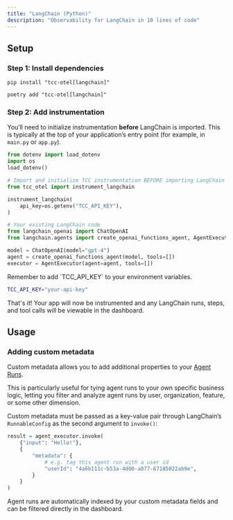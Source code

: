 ```yaml
---
title: "LangChain (Python)"
description: "Observability for LangChain in 10 lines of code"
---
```


## Setup

### Step 1: Install dependencies

<CodeGroup>

```Title pip
pip install "tcc-otel[langchain]"
```


```Title poetry
poetry add "tcc-otel[langchain]"
```

</CodeGroup>

### Step 2: Add instrumentation

You’ll need to initialize instrumentation **before** LangChain is imported. This is typically at the top of your application’s entry point (for example, in `main.py` or `app.py`).

```python main.py
from dotenv import load_dotenv
import os
load_dotenv()

# Import and initialize TCC instrumentation BEFORE importing LangChain
from tcc_otel import instrument_langchain

instrument_langchain(
    api_key=os.getenv("TCC_API_KEY"),
)

# Your existing LangChain code
from langchain_openai import ChatOpenAI
from langchain.agents import create_openai_functions_agent, AgentExecutor

model = ChatOpenAI(model="gpt-4")
agent = create_openai_functions_agent(model, tools=[])
executor = AgentExecutor(agent=agent, tools=[])
```

<Note>
  Remember to add `TCC_API_KEY` to your environment variables.
</Note>

```bash .env
TCC_API_KEY="your-api-key"
```

That's it! Your app will now be instrumented and any LangChain runs, steps, and tool calls will be viewable in the dashboard.

## Usage

### Adding custom metadata

Custom metadata allows you to add additional properties to your [Agent Runs](/concepts#agent-runs).

This is particularly useful for tying agent runs to your own specific business logic, letting you filter and analyze agent runs by user, organization, feature, or some other dimension.

Custom metadata must be passed as a key-value pair through LangChain’s `RunnableConfig` as the second argument to `invoke()`:

```python
result = agent_executor.invoke(
    {"input": "Hello!"},
    {
        "metadata": {
            # e.g. tag this agent run with a user id
            "userId": "4a6b111c-b53a-4d00-a877-67185022ab9e",
        }
    }
)
```

Agent runs are automatically indexed by your custom metadata fields and can be filtered directly in the dashboard.
